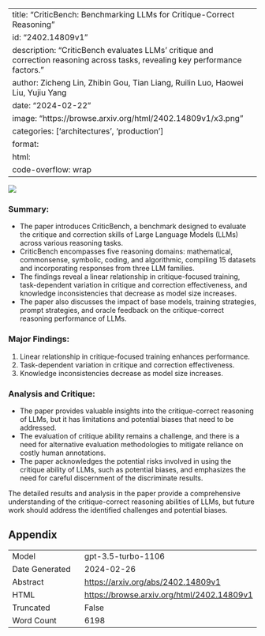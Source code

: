 
---
title: "CriticBench: Benchmarking LLMs for Critique-Correct Reasoning"
id: "2402.14809v1"
description: "CriticBench evaluates LLMs' critique and correction reasoning across tasks, revealing key performance factors."
author: Zicheng Lin, Zhibin Gou, Tian Liang, Ruilin Luo, Haowei Liu, Yujiu Yang
date: "2024-02-22"
image: "https://browse.arxiv.org/html/2402.14809v1/x3.png"
categories: ['architectures', 'production']
format:
  html:
    code-overflow: wrap
---

![](https://browse.arxiv.org/html/2402.14809v1/x3.png)

### Summary:
- The paper introduces CriticBench, a benchmark designed to evaluate the critique and correction skills of Large Language Models (LLMs) across various reasoning tasks.
- CriticBench encompasses five reasoning domains: mathematical, commonsense, symbolic, coding, and algorithmic, compiling 15 datasets and incorporating responses from three LLM families.
- The findings reveal a linear relationship in critique-focused training, task-dependent variation in critique and correction effectiveness, and knowledge inconsistencies that decrease as model size increases.
- The paper also discusses the impact of base models, training strategies, prompt strategies, and oracle feedback on the critique-correct reasoning performance of LLMs.

### Major Findings:
1. Linear relationship in critique-focused training enhances performance.
2. Task-dependent variation in critique and correction effectiveness.
3. Knowledge inconsistencies decrease as model size increases.

### Analysis and Critique:
- The paper provides valuable insights into the critique-correct reasoning of LLMs, but it has limitations and potential biases that need to be addressed.
- The evaluation of critique ability remains a challenge, and there is a need for alternative evaluation methodologies to mitigate reliance on costly human annotations.
- The paper acknowledges the potential risks involved in using the critique ability of LLMs, such as potential biases, and emphasizes the need for careful discernment of the discriminate results.

The detailed results and analysis in the paper provide a comprehensive understanding of the critique-correct reasoning abilities of LLMs, but future work should address the identified challenges and potential biases.

## Appendix

|          |          |
|----------|----------|
| Model     | gpt-3.5-turbo-1106       |
| Date Generated     | 2024-02-26       |
| Abstract | [https://arxiv.org/abs/2402.14809v1](https://arxiv.org/abs/2402.14809v1)        |
| HTML     | [https://browse.arxiv.org/html/2402.14809v1](https://browse.arxiv.org/html/2402.14809v1)       |
| Truncated       | False       |
| Word Count       | 6198       |